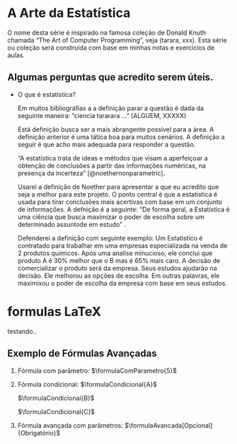 # A Arte da Estatística {#title .headline-title}

O nome desta série é inspirado na famosa coleção de Donald Knuth chamada "The Art of Computer Programming", veja (tarara, xxx). Esta série ou coleção será construída com base em minhas notas e exercícios de aulas.

## Algumas perguntas que acredito serem úteis.

-   [O que é estatística?]{.headline-question}

    Em muitos bibliográfias a a definição parar a questão é dada da seguinte maneira: ["ciencia tararara ..." (ALGUEM, XXXXX)]{.citation-long}

    Está definição busca ser a mais abrangente possível para a área. A definição anterior é uma tática boa para muitos cenários. A definição a seguir é que acho mais adequada para responder a questão.

    ["A estatística trata de ideas e métodos que visam a aperfeiçoar a obtenção de conclusões a partir das informações numéricas, na presença da incerteza" [@noethernonparametric].]{.citation-long}

    Usarei a definição de Noether para apresentar a que eu acredito que seja a melhor para este projeto. O ponto central é que a estatistica é usada para tirar conclusões mais acertivas com base em um conjunto de informações. A defnição é a seguinte: ["De forma geral, a Estatística é uma ciência que busca maximizar o poder de escolha sobre um determinado assuntode em estudo"]{.citation-short} .

    Defenderei a definição com seguinte exemplo: Um Estatístico é contratado para trabalhar em uma empresas especializada na venda de 2 produtos químicos. Após uma analise minucioso, ele conclui que produto A é 30% melhor que o B mas é 65% mais caro. A decisão de comercializar o produto será da empresa. Seus estudos ajudarão na decisão. Ele melhorou as opções de escolha. Em outras palavras, ele maximixou o poder de escolha da empresa com base em seus estudos.

# formulas LaTeX
testando..

## Exemplo de Fórmulas Avançadas

1. Fórmula com parâmetro:
   $\formulaComParametro{5}$

2. Fórmula condicional:
   $\formulaCondicional{A}$

   $\formulaCondicional{B}$

   $\formulaCondicional{C}$

3. Fórmula avançada com parâmetros:
   $\formulaAvancada[Opcional]{Obrigatório}$
